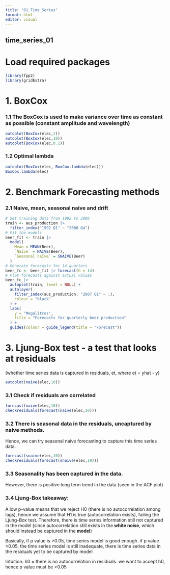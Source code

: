 ```yaml
---
title: "01_Time_Series"
format: html
editor: visual
---
```


## time_series_01

# Load required packages

```r
library(fpp2)
library(gridExtra)
```

# 1. BoxCox

### 1.1 The BoxCox is used to make variance over time as constant as possible (constant amplitude and wavelength)

```r
autoplot(BoxCox(elec,2))
autoplot(BoxCox(elec,10))
autoplot(BoxCox(elec,0.1))
```

### 1.2 Optimal lambda

```r
autoplot(BoxCox(elec, BoxCox.lambda(elec)))
BoxCox.lambda(elec)
```

# 2. Benchmark Forecasting methods

### 2.1 Naive, mean, seasonal naive and drift

```r
# Set training data from 1992 to 2006
train <- aus_production |>
  filter_index("1992 Q1" ~ "2006 Q4")
# Fit the models
beer_fit <- train |>
  model(
    Mean = MEAN(Beer),
    `Naïve` = NAIVE(Beer),
    `Seasonal naïve` = SNAIVE(Beer)
  )
# Generate forecasts for 14 quarters
beer_fc <- beer_fit |> forecast(h = 14)
# Plot forecasts against actual values
beer_fc |>
  autoplot(train, level = NULL) +
  autolayer(
    filter_index(aus_production, "2007 Q1" ~ .),
    colour = "black"
  ) +
  labs(
    y = "Megalitres",
    title = "Forecasts for quarterly beer production"
  ) +
  guides(colour = guide_legend(title = "Forecast"))


```

# 3. Ljung-Box test - a test that looks at residuals 
(whether time series data is captured in residuals, et, where et = yhat - y)

```r
autoplot(naive(elec,10))
```

### 3.1 Check if residuals are correlated

```r
forecast(naive(elec,10))
checkresiduals(forecast(naive(elec,10)))
```

### 3.2 There is seasonal data in the residuals, uncaptured by naive methods.

Hence, we can try seasonal naive forecasting to capture this time series data.

```r
forecast(snaive(elec,10))
checkresiduals(forecast(snaive(elec,10)))

```

### 3.3 Seasonality has been captured in the data.

However, there is positive long term trend in the data (seen in the ACF plot)

### 3.4 Ljung-Box takeaway:

A low p-value means that we reject H0 (there is no autocorrelation among lags), hence we assume that H1 is true (autocorrelation exists), failing the Ljung-Box test. Therefore, there is time series information still not captured in the model (since autocorrelation still exists in the **white noise**, which should instead be captured in the **model**)

Basically, if p value is \>0.05, time series model is good enough. if p value \<0.05, the time series model is still inadequate, there is time series data in the residuals yet to be captured by model

Intuition: h0 = there is no autocorrelation in residuals. we want to accept h0, hence p value must be \>0.05
